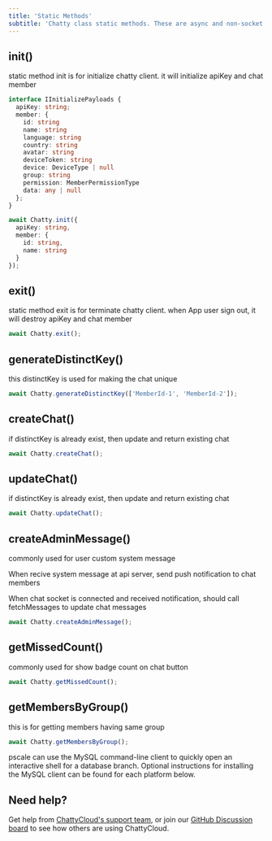 ```yaml
---
title: 'Static Methods'
subtitle: 'Chatty class static methods. These are async and non-socket methods '
---
```



## init()

static method init is for initialize chatty client. it will initialize apiKey and chat member

```typescript
interface IInitializePayloads {
  apiKey: string;
  member: {
    id: string
    name: string
    language: string
    country: string
    avatar: string
    deviceToken: string
    device: DeviceType | null
    group: string
    permission: MemberPermissionType
    data: any | null
  };
}

await Chatty.init({
  apiKey: string,
  member: {
    id: string,
    name: string
  }
});
```

## exit()

static method exit is for terminate chatty client. 
when App user sign out, it will destroy apiKey and chat member

```typescript
await Chatty.exit();
```

## generateDistinctKey()

this distinctKey is used for making the chat unique

```typescript
await Chatty.generateDistinctKey(['MemberId-1', 'MemberId-2']);

```

## createChat()

if distinctKey is already exist, then update and return existing chat

```typescript
await Chatty.createChat();

```

## updateChat()

if distinctKey is already exist, then update and return existing chat

```typescript
await Chatty.updateChat();

```

## createAdminMessage()

commonly used for user custom system message

When recive system message at api server, send push notification to chat members

When chat socket is connected and received notification, should call fetchMessages to update chat messages

```typescript
await Chatty.createAdminMessage();

```

## getMissedCount()

commonly used for show badge count on chat button

```typescript
await Chatty.getMissedCount();

```

## getMembersByGroup()

this is for getting members having same group

```typescript
await Chatty.getMembersByGroup();

```



<InfoBlock type='note'>
  <inlineCode>pscale</inlineCode> can use the MySQL command-line client to quickly open an interactive shell for a
  database branch. Optional instructions for installing the MySQL client can be found for each platform below.
</InfoBlock>


## Need help?

Get help from [ChattyCloud's support team](https://www.chatty-cloud.com/support), or join our [GitHub Discussion board](https://github.com/chatty-cloud/beta/discussions) to see how others are using ChattyCloud.
